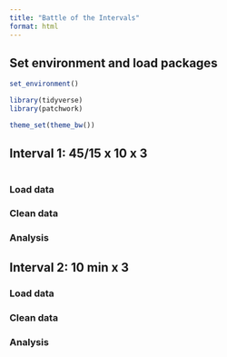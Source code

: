 ```yaml
---
title: "Battle of the Intervals"
format: html
---
```


## Set environment and load packages

```r

set_environment()

library(tidyverse)
library(patchwork)

theme_set(theme_bw())
```

## Interval 1: 45/15 x 10 x 3

```r


```

### Load data

### Clean data

### Analysis

## Interval 2: 10 min x 3

### Load data

### Clean data

### Analysis
